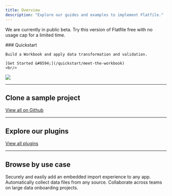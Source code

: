 ```yaml
---
title: Overview
description: "Explore our guides and examples to implement Flatfile."
---
```


<Info>We are currently in public beta. Try this version of Flatfile free with no usage cap for a limited time.</Info>

<div className="grid sm:grid-cols-6 gap-x-4 flex" style={{alignItems: 'flex-end', marginBottom: '-3em'}}>
  <div className="col-span-3">
    ### Quickstart

    Build a Workbook and apply data transformation and validation.

    [Get Started &#8594;](/quickstart/meet-the-workbook)
    <br/>
  </div>
  <div className="hidden sm:block col-span-3">
    <img src="/images/homepage.png" className="m-0"/>
  </div>
</div>

***

## Clone a sample project

<CardGroup cols={3}>
  <Card title="Something" href="/use-cases/ephemeral" icon="github" >
  </Card>
  <Card title="Something" href="/use-cases/headless" icon="github">
  </Card>
  <Card title="Something" href="/use-cases/workflows"icon="github">
  </Card>
</CardGroup>

[View all on Github](https://github.com/FlatFilers)

***

## Explore our plugins

<CardGroup cols={3}>
  <Card title="Something" href="/use-cases/ephemeral" icon="npm" >
  </Card>
  <Card title="Something" href="/use-cases/headless" icon="npm">
  </Card>
  <Card title="Something" href="/use-cases/workflows"icon="npm">
  </Card>
</CardGroup>

[View all plugins](https://flatfile.com/plugins)

***

## Browse by use case

<CardGroup cols={3}>
  <Card title="Use ephemeral storage" icon="star" href="/use-cases/ephemeral" >
    Securely and easily add an embedded import experience to any app.
  </Card>
  <Card title="Setup headless file feeds" icon="star" href="/use-cases/headless" >
    Automatically collect data files from any source.
  </Card>
  <Card title="Build custom workflows" icon="star" href="/use-cases/workflows">
    Collaborate across teams on large data onboarding projects.
  </Card>
</CardGroup>